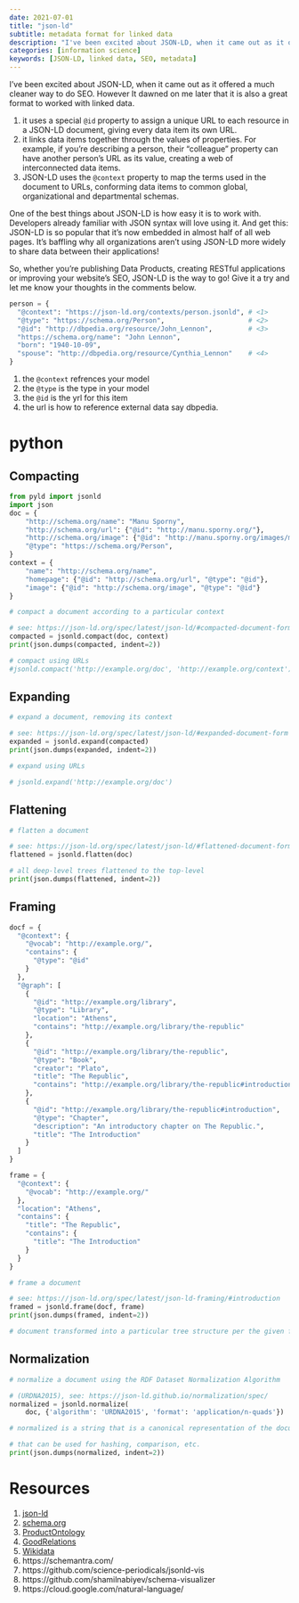```yaml
---
date: 2021-07-01
title: "json-ld"
subtitle: metadata format for linked data
description: "I've been excited about JSON-LD, when it came out as it offered a much cleaner way to do SEO. Only later did I realize  that it is also a great format to worked with linked data."
categories: [information science]
keywords: [JSON-LD, linked data, SEO, metadata]
---
```


I've been excited about JSON-LD, when it came out as it offered a much cleaner way to do SEO. However It dawned on me later that it is also a great format to worked with linked data.

1. it uses a special `@id` property to assign a unique URL to each resource in a JSON-LD document, giving every data item its own URL.
1. it links data items together through the values of properties. For example, if you're describing a person, their "colleague" property can have another person's URL as its value, creating a web of interconnected data items.
1. JSON-LD uses the `@context` property to map the terms used in the document to URLs, conforming data items to common global, organizational and departmental schemas.

One of the best things about JSON-LD is how easy it is to work with. Developers already familiar with JSON syntax will love using it. And get this: JSON-LD is so popular that it's now embedded in almost half of all web pages. It's baffling why all organizations aren't using JSON-LD more widely to share data between their applications!

So, whether you're publishing Data Products, creating RESTful applications or improving your website's SEO, JSON-LD is the way to go! Give it a try and let me know your thoughts in the comments below.

```python

person = {
  "@context": "https://json-ld.org/contexts/person.jsonld", # <1>
  "@type": "https://schema.org/Person",                     # <2>
  "@id": "http://dbpedia.org/resource/John_Lennon",         # <3>
  "https://schema.org/name": "John Lennon",
  "born": "1940-10-09",
  "spouse": "http://dbpedia.org/resource/Cynthia_Lennon"    # <4>
}

```

1. the `@context` refrences your model
2. the `@type` is the type in your model
3. the `@id` is the yrl for this item
4. the url is how to reference external data say dbpedia.

# python

## Compacting 

```python
from pyld import jsonld
import json
doc = {
    "http://schema.org/name": "Manu Sporny",
    "http://schema.org/url": {"@id": "http://manu.sporny.org/"},
    "http://schema.org/image": {"@id": "http://manu.sporny.org/images/manu.png"},
    "@type": "https://schema.org/Person",
}
context = {
    "name": "http://schema.org/name",
    "homepage": {"@id": "http://schema.org/url", "@type": "@id"},
    "image": {"@id": "http://schema.org/image", "@type": "@id"}
}

# compact a document according to a particular context

# see: https://json-ld.org/spec/latest/json-ld/#compacted-document-form
compacted = jsonld.compact(doc, context)
print(json.dumps(compacted, indent=2))
```

```python

# compact using URLs
#jsonld.compact('http://example.org/doc', 'http://example.org/context')
```

## Expanding

```python
# expand a document, removing its context

# see: https://json-ld.org/spec/latest/json-ld/#expanded-document-form
expanded = jsonld.expand(compacted)
print(json.dumps(expanded, indent=2))
```

```python

# expand using URLs

# jsonld.expand('http://example.org/doc')
```

## Flattening

```python

# flatten a document

# see: https://json-ld.org/spec/latest/json-ld/#flattened-document-form
flattened = jsonld.flatten(doc)

# all deep-level trees flattened to the top-level
print(json.dumps(flattened, indent=2))
```

## Framing

```python
docf = {
  "@context": {
    "@vocab": "http://example.org/",
    "contains": {
      "@type": "@id"
    }
  },
  "@graph": [
    {
      "@id": "http://example.org/library",
      "@type": "Library",
      "location": "Athens",
      "contains": "http://example.org/library/the-republic"
    },
    {
      "@id": "http://example.org/library/the-republic",
      "@type": "Book",
      "creator": "Plato",
      "title": "The Republic",
      "contains": "http://example.org/library/the-republic#introduction"
    },
    {
      "@id": "http://example.org/library/the-republic#introduction",
      "@type": "Chapter",
      "description": "An introductory chapter on The Republic.",
      "title": "The Introduction"
    }
  ]
}

frame = {
  "@context": {
    "@vocab": "http://example.org/"
  },
  "location": "Athens",
  "contains": {
    "title": "The Republic",
    "contains": {
      "title": "The Introduction"
    }
  }
}

# frame a document

# see: https://json-ld.org/spec/latest/json-ld-framing/#introduction
framed = jsonld.frame(docf, frame)
print(json.dumps(framed, indent=2))

# document transformed into a particular tree structure per the given frame
```

## Normalization

```python

# normalize a document using the RDF Dataset Normalization Algorithm

# (URDNA2015), see: https://json-ld.github.io/normalization/spec/
normalized = jsonld.normalize(
    doc, {'algorithm': 'URDNA2015', 'format': 'application/n-quads'})

# normalized is a string that is a canonical representation of the document

# that can be used for hashing, comparison, etc.
print(json.dumps(normalized, indent=2))
```

# Resources 

1. [json-ld](https://json-ld.org/)
1. [schema.org](https://schema.org/)
1. [ProductOntology](http://www.productontology.org/) 
2. [GoodRelations](http://www.heppnetz.de/projects/goodrelations/)
3. [Wikidata](https://www.wikidata.org/wiki/Wikidata:Main_Page)
1. https://schemantra.com/
1. https://github.com/science-periodicals/jsonld-vis
1. https://github.com/shamilnabiyev/schema-visualizer
1. https://cloud.google.com/natural-language/


